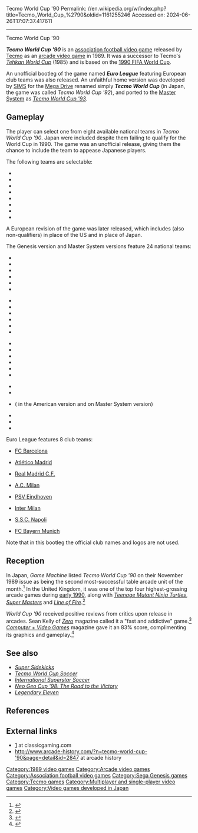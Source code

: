 Tecmo World Cup '90
Permalink: //en.wikipedia.org/w/index.php?title=Tecmo_World_Cup_%2790&oldid=1161255246
Accessed on: 2024-06-26T17:07:37.417611



------
Tecmo World Cup '90
{{Infobox video game
|title =
|image = [[Image:Tecmo World Cup '90.png|Tecmo World Cup '90]]
|caption = Japanese arcade flyer
|developer = [[Tecmo]]
|publisher = Tecmo
|designer = 
|engine = 
|release = {{vgrelease|JP|July 27, 1989<ref>{{cite web |title=Tecmo World Cup '90 (Registration Number PA0000446966) |url=https://cocatalog.loc.gov |website=[[United States Copyright Office]] |access-date=21 September 2021}}</ref>|NA|September 1989<ref>{{cite book |last1=Akagi |first1=Masumi |title=アーケードTVゲームリスト国内•海外編(1971–2005) |trans-title=Arcade TV Game List: Domestic • Overseas Edition (1971–2005) |date=October 13, 2006 |publisher=Amusement News Agency |language=ja |location=Japan |isbn=978-4990251215 |page=138 |url=https://archive.org/details/ArcadeGameList1971-2005/page/n139}}</ref>|EU|December 1989<ref name="CVG98"/>}}
|genre = [[Sports video game|Sports]] ([[List of association football video games|association football]])<ref name="gamefaqs">[http://www.gamefaqs.com/arcade/584140-tecmo-world-cup-90/data ''Tecmo World Cup 90''] at [[GameFAQs]]</ref>
|modes = [[Single-player video game|Single-player]], [[Multiplayer video game|2-player simultaneous]]
|platforms = [[Arcade video game|Arcade]] <br> [[Mega Drive]]
}}

'''''Tecmo World Cup '90''''' is an [[List of association football video games|association football video game]] released by [[Tecmo]] as an [[arcade video game]] in 1989. It was a successor to Tecmo's ''[[Tehkan World Cup]]'' (1985) and is based on the [[1990 FIFA World Cup]].

An unofficial bootleg of the game named '''''Euro League''''' featuring European club teams was also released. An unfaithful home version was developed by [[SIMS Co., Ltd.|SIMS]] for the [[Mega Drive]] renamed simply '''''Tecmo World Cup''''' (in Japan, the game was called ''Tecmo World Cup '92''), and ported to the [[Master System]] as ''[[Tecmo World Cup '93]]''.

==Gameplay==
The player can select one from eight available national teams in ''Tecmo World Cup '90''. Japan were included despite them failing to qualify for the World Cup in 1990. The game was an unofficial release, giving them the chance to include the team to appease Japanese players.

The following teams are selectable:
* {{fb|Japan}}
* {{fb|USA}}
* {{fb|England}}
* {{fb|Argentina}}
* {{fb|Brazil}}
* {{fb|West Germany}}
* {{fb|Soviet Union}}
* {{fb|Italy}}

A European revision of the game was later released, which includes {{fb|France}} (also non-qualifiers) in place of the US and {{fb|Spain}} in place of Japan.

The Genesis version and Master System versions feature 24 national teams:
{{col-start}}
{{col-break}}
* {{fb|Algeria}}
* {{fb|Argentina}}
* {{fb|Belgium}}
* {{fb|Brazil}}
* {{fb|China}}
* {{fb|Denmark}}
{{col-break}}
* {{fb|England}}
* {{fb|France}}
* {{fb|Germany}}
* {{fb|Netherlands}}
* {{fb|Hungary}}
* {{fb|Italy}}
{{col-break}}
* {{fb|Japan}}
* {{fb|Korea Republic}}
* {{fb|Mexico}}
* {{fb|Morocco}}
* {{fb|Peru}}
* {{fb|Poland}}
{{col-break}}
* {{fb|Scotland}}
* {{fb|Spain}}
* {{fb|Soviet Union}} ({{fb|Russia}} in the American version and on Master System version)
* {{fb|Uruguay}}
* {{fb|United States}}
* {{fb|Yugoslavia}}
{{col-end}}

Euro League features 8 club teams:
* {{flagicon|Spain}} [[FC Barcelona]]
* {{flagicon|Spain}} [[Atlético Madrid]]
* {{flagicon|Spain}} [[Real Madrid C.F.]]
* {{flagicon|Italy}} [[A.C. Milan]]
* {{flagicon|Kingdom of the Netherlands}} [[PSV Eindhoven]]
* {{flagicon|Italy}} [[Inter Milan]]
* {{flagicon|Italy}} [[S.S.C. Napoli]]
* {{flagicon|Germany}} [[FC Bayern Munich]]
Note that in this bootleg the official club names and logos are not used.

== Reception ==
In Japan, ''Game Machine'' listed ''Tecmo World Cup '90'' on their November 1989 issue as being the second most-successful table arcade unit of the month.<ref>{{cite magazine|title=Game Machine's Best Hit Games 25 - テーブル型TVゲーム機 (Table Videos)|magazine=[[:ja:ゲームマシン|Game Machine]]|issue=367|publisher=[[:ja:アミューズメント通信社|Amusement Press, Inc.]]|date=1 November 1989|page=29|lang=ja}}</ref> In the United Kingdom, it was one of the top four highest-grossing arcade games during [[1990 in video games|early 1990]], along with ''[[Teenage Mutant Ninja Turtles (arcade game)|Teenage Mutant Ninja Turtles]]'', ''[[List of Sega arcade games|Super Masters]]'' and ''[[Line of Fire (video game)|Line of Fire]]''.<ref>{{cite magazine |last=Openshaw |first=Mary |title=ATEI '90: major international show rings in new year with good spread of new products |magazine=RePlay |date=March 1990 |volume=15 |issue=6 |pages=126–32 |url=https://archive.org/details/re-play-volume-14-issue-no.-6-march-1990-600dpi/RePlay%20-%20Volume%2014%2C%20Issue%20No.%206%20-%20March%201990/page/126}}</ref>

''World Cup '90'' received positive reviews from critics upon release in arcades. Sean Kelly of ''[[Zero (video game magazine)|Zero]]'' magazine called it a "fast and addictive" game.<ref name="Zero">{{cite magazine |last1=Kelly |first1=Sean |title=Arcade Expo: A.T.E.I. Show Special |magazine=[[Zero (video game magazine)|Zero]] |date=March 1990 |issue=5 |publisher=[[Dennis Publishing]] |pages=74–5 |url=https://archive.org/details/zero-magazine-05/page/n73/mode/2up?view=theater}}</ref> ''[[Computer + Video Games]]'' magazine gave it an 83% score, complimenting its graphics and gameplay.<ref name="CVG98">{{cite magazine |title=C+VG Arcade Action |magazine=[[Computer + Video Games]] |date=16 December 1989 |issue=98 (January 1990) |publisher=[[EMAP]] |location=United Kingdom |pages=104–10 |url=https://www.solvalou.com/arcade/reviews/204/562}}</ref>

==See also==
* ''[[Super Sidekicks]]''
* ''[[Tecmo World Cup Soccer]]''
* ''[[International Superstar Soccer]]''
* ''[[Neo Geo Cup '98: The Road to the Victory]]''
* ''[[Legendary Eleven]]''

==References==
{{reflist}}

==External links==
* [https://web.archive.org/web/20111001232114/http://classicgaming.gamespy.com/View.php?view=GameMuseum.Detail&id=277] at classicgaming.com
* http://www.arcade-history.com/?n=tecmo-world-cup-'90&page=detail&id=2847 at arcade history

[[Category:1989 video games]]
[[Category:Arcade video games]]
[[Category:Association football video games]]
[[Category:Sega Genesis games]]
[[Category:Tecmo games]]
[[Category:Multiplayer and single-player video games]]
[[Category:Video games developed in Japan]]

{{footy-videogame-stub}}